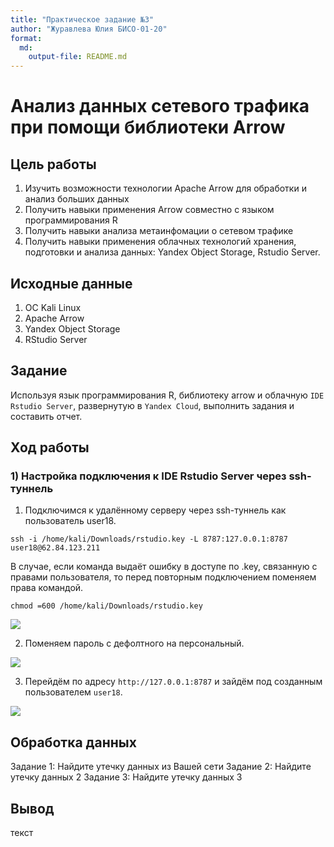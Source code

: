 ```yaml
---
title: "Практическое задание №3"
author: "Журавлева Юлия БИСО-01-20"
format:   
  md:
    output-file: README.md
---
```


# Анализ данных сетевого трафика при помощи библиотеки Arrow

## Цель работы

1. Изучить возможности технологии Apache Arrow для обработки и анализ больших данных
2. Получить навыки применения Arrow совместно с языком программирования R
3. Получить навыки анализа метаинфомации о сетевом трафике
4. Получить навыки применения облачных технологий хранения, подготовки и анализа данных: Yandex Object Storage, Rstudio Server.

## Исходные данные

1. ОС Kali Linux
2. Apache Arrow
3. Yandex Object Storage
4. RStudio Server

## Задание

Используя язык программирования R, библиотеку arrow и облачную `IDE Rstudio Server`, развернутую в `Yandex Cloud`, выполнить задания и составить отчет.

## Ход работы

### 1) Настройка подключения к IDE Rstudio Server через ssh-туннель

1. Подключимся к удалённому серверу через ssh-туннель как пользователь user18. 

```{}
ssh -i /home/kali/Downloads/rstudio.key -L 8787:127.0.0.1:8787 user18@62.84.123.211
```

В случае, если команда выдаёт ошибку в доступе по .key, связанную с правами пользователя, то перед повторным подключением поменяем права командой.

```{}
chmod =600 /home/kali/Downloads/rstudio.key
```

![](screen/1.png)

2. Поменяем пароль с дефолтного на персональный.

![](screen/2.png)

3. Перейдём по адресу `http://127.0.0.1:8787` и зайдём под созданным пользователем `user18`.

![](screen/3.png)

## Обработка данных

Задание 1: Найдите утечку данных из Вашей сети
Задание 2: Найдите утечку данных 2
Задание 3: Найдите утечку данных 3

## Вывод

текст